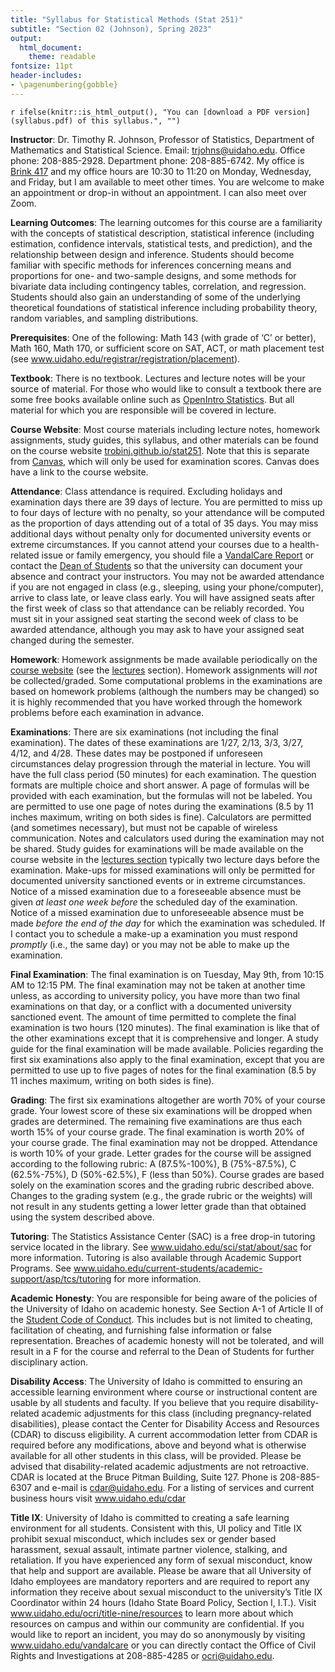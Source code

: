 ```yaml
---
title: "Syllabus for Statistical Methods (Stat 251)"
subtitle: "Section 02 (Johnson), Spring 2023"
output: 
  html_document: 
    theme: readable
fontsize: 11pt
header-includes:
- \pagenumbering{gobble}
---
```


`r ifelse(knitr::is_html_output(), "You can [download a PDF version](syllabus.pdf) of this syllabus.", "")`

\raggedright

**Instructor**: Dr.\ Timothy R. Johnson, Professor of Statistics, Department of Mathematics and Statistical Science. Email: <trjohns@uidaho.edu>. Office phone: 208-885-2928. Department phone: 208-885-6742. My office is [Brink 417](https://goo.gl/maps/zcpTXzbPCGWGj7tM9) and my office hours are 10:30 to 11:20 on Monday, Wednesday, and Friday, but I am available to meet other times. You are welcome to make an appointment or drop-in without an appointment. I can also meet over Zoom. 

**Learning Outcomes**: The learning outcomes for this course are a familiarity with the concepts of statistical description, statistical inference (including estimation, confidence intervals, statistical tests, and prediction), and the relationship between design and inference. Students should become familiar with specific methods for inferences concerning means and proportions for one- and two-sample designs, and some methods for bivariate data including contingency tables, correlation, and regression. Students should also gain an understanding of some of the underlying theoretical foundations of statistical inference including probability theory, random variables, and sampling distributions.

**Prerequisites**: One of the following: Math 143 (with grade of 'C' or better), Math 160, Math 170, or sufficient score on SAT, ACT, or math placement test (see [www.uidaho.edu/registrar/registration/placement](http://www.uidaho.edu/registrar/registration/placement)).

**Textbook**: There is no textbook. Lectures and lecture notes will be your source of material. For those who would like to consult a textbook there are some free books available online such as [OpenIntro Statistics](https://www.openintro.org/stat). But all material for which you are responsible will be covered in lecture.

**Course Website**: Most course materials including lecture notes, homework assignments, study guides, this syllabus, and other materials can be found on the course website [trobinj.github.io/stat251](https://trobinj.github.io/stat251). Note that this is separate from [Canvas](http://canvas.uidaho.edu), which will only be used for examination scores. Canvas does have a link to the course website. 

**Attendance**: Class attendance is required. Excluding holidays and examination days there are 39 days of lecture. You are permitted to miss up to four days of lecture with no penalty, so your attendance will be computed as the proportion of days attending out of a total of 35 days. You may miss additional days without penalty only for documented university events or extreme circumstances. If you cannot attend your courses due to a health-related issue or family emergency, you should file a [VandalCare Report](https://www.uidaho.edu/student-affairs/dean-of-students/vandalcare) or contact the [Dean of Students](https://www.uidaho.edu/student-affairs/dean-of-students) so that the university can document your absence and contract your instructors. You may not be awarded attendance if you are not engaged in class (e.g., sleeping, using your phone/computer), arrive to class late, or leave class early. You will have assigned seats after the first week of class so that attendance can be reliably recorded. You must sit in your assigned seat starting the second week of class to be awarded attendance, although you may ask to have your assigned seat changed during the semester.

**Homework**: Homework assignments be made available periodically on the [course website](https://trobinj.github.io/stat251) (see the [lectures](https://trobinj.github.io/stat251/lectures) section). Homework assignments will *not* be collected/graded. Some computational problems in the examinations are based on homework problems (although the numbers may be changed) so it is highly recommended that you have worked through the homework problems before each examination in advance.

**Examinations**: There are six examinations (not including the final examination). The dates of these examinations are 1/27, 2/13, 3/3, 3/27, 4/12, and 4/28. These dates may be postponed if unforeseen circumstances delay progression through the material in lecture. You will have the full class period (50 minutes) for each examination. The question formats are multiple choice and short answer. A page of formulas will be provided with each examination, but the formulas will not be labeled. You are permitted to use one page of notes during the examinations (8.5 by 11 inches maximum, writing on both sides is fine). Calculators are permitted (and sometimes necessary), but must not be capable of wireless communication. Notes and calculators used during the examination may not be shared. Study guides for examinations will be made available on the course website in the [lectures section](https://trobinj.github.io/stat251/lectures.html) typically two lecture days before the examination. Make-ups for missed examinations will only be permitted for documented university sanctioned events or in extreme circumstances. Notice of a missed examination due to a foreseeable absence must be given *at least one week before* the scheduled day of the examination. Notice of a missed examination due to unforeseeable absence must be made *before the end of the day* for which the examination was scheduled. If I contact you to schedule a make-up a examination you must respond *promptly* (i.e., the same day) or you may not be able to make up the examination. 

**Final Examination**: The final examination is on Tuesday, May 9th, from 10:15 AM to 12:15 PM. The final examination may not be taken at another time unless, as according to university policy, you have more than two final examinations on that day, or a conflict with a documented university sanctioned event. The amount of time permitted to complete the final examination is two hours (120 minutes). The final examination is like that of the other examinations except that it is comprehensive and longer. A study guide for the final examination will be made available. Policies regarding the first six examinations also apply to the final examination, except that you are permitted to use up to five pages of notes for the final examination (8.5 by 11 inches maximum, writing on both sides is fine).

**Grading**: The first six examinations altogether are worth 70% of your course grade. Your lowest score of these six examinations will be dropped when grades are determined. The remaining five examinations are thus each worth 15% of your course grade. The final examination is worth 20% of your course grade. The final examination may not be dropped. Attendance is worth 10% of your grade. Letter grades for the course will be assigned according to the following rubric: A (87.5%-100%), B (75%-87.5%), C (62.5%-75%), D (50%-62.5%), F (less than 50%). Course grades are based solely on the examination scores and the grading rubric described above. Changes to the grading system (e.g., the grade rubric or the weights) will not result in any students getting a lower letter grade than that obtained using the system described above.

**Tutoring**: The Statistics Assistance Center (SAC) is a free drop-in tutoring service located in the library. See [www.uidaho.edu/sci/stat/about/sac](http://www.uidaho.edu/sci/stat/about/sac) for more information. Tutoring is also available through Academic Support Programs. See [www.uidaho.edu/current-students/academic-support/asp/tcs/tutoring](https://www.uidaho.edu/current-students/academic-support/asp/tcs/tutoring) for more information.

**Academic Honesty**: You are responsible for being aware of the policies of the University of Idaho on academic honesty. See Section A-1 of Article II of the [Student Code of Conduct](http://www.uidaho.edu/student-affairs/dean-of-students/student-conduct/student-code-of-conduct). This includes but is not limited to cheating, facilitation of cheating, and furnishing false information or false representation. Breaches of academic honesty will not be tolerated, and will result in a F for the course and referral to the Dean of Students for further disciplinary action.

**Disability Access**: The University of Idaho is committed to ensuring an accessible learning environment where course or instructional content are usable by all students and faculty. If you believe that you require disability-related academic adjustments for this class (including pregnancy-related disabilities), please contact the Center for Disability Access and Resources (CDAR) to discuss eligibility. A current accommodation letter from CDAR is required before any modifications, above and beyond what is otherwise available for all other students in this class, will be provided. Please be advised that disability-related academic adjustments are not retroactive. CDAR is located at the Bruce Pitman Building, Suite 127. Phone is 208-885-6307 and e-mail is <cdar@uidaho.edu>. For a listing of services and current business hours visit [www.uidaho.edu/cdar](https://www.uidaho.edu/cdar)

**Title IX**: University of Idaho is committed to creating a safe learning environment for all students. Consistent with this, UI policy and Title IX prohibit sexual misconduct, which includes sex or gender based harassment, sexual assault, intimate partner violence, stalking, and retaliation. If you have experienced any form of sexual misconduct, know that help and support are available. Please be aware that all University of Idaho employees are mandatory reporters and are required to report any information they receive about sexual misconduct to the university’s Title IX Coordinator within 24 hours (Idaho State Board Policy, Section I, I.T.). Visit [www.uidaho.edu/ocri/title-nine/resources](http://www.uidaho.edu/ocri/title-nine/resources) to learn more about which resources on campus and within our community are confidential. If you would like to report an incident, you may do so anonymously by visiting [www.uidaho.edu/vandalcare](https://www.uidaho.edu/vandalcare) or you can directly contact the Office of Civil Rights and Investigations at 208-885-4285 or <ocri@uidaho.edu>. 
